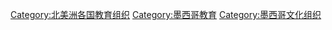 [[Category:北美洲各国教育组织|Category:北美洲各国教育组织]]
[[Category:墨西哥教育|Category:墨西哥教育]]
[[Category:墨西哥文化组织|Category:墨西哥文化组织]]